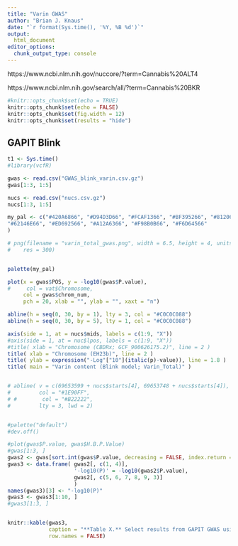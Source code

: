 ```yaml
---
title: "Varin GWAS"
author: "Brian J. Knaus"
date: "`r format(Sys.time(), '%Y, %B %d')`"
output: 
  html_document
editor_options: 
  chunk_output_type: console
---
```




https://www.ncbi.nlm.nih.gov/nuccore/?term=Cannabis%20ALT4

https://www.ncbi.nlm.nih.gov/search/all/?term=Cannabis%20BKR



```r
#knitr::opts_chunk$set(echo = TRUE)
knitr::opts_chunk$set(echo = FALSE)
knitr::opts_chunk$set(fig.width = 12)
knitr::opts_chunk$set(results = "hide")
```


## GAPIT Blink


```r
t1 <- Sys.time()
#library(vcfR)
```


```r
gwas <- read.csv("GWAS_blink_varin.csv.gz")
gwas[1:3, 1:5]
```


```r
nucs <- read.csv("nucs.csv.gz")
nucs[1:3, 1:5]
```



```r
my_pal <- c("#420A6866", "#D94D3D66", "#FCAF1366", "#BF395266", "#81206C66", 
"#62146E66", "#ED692566", "#A12A6366", "#F98B0B66", "#F6D64566"
)
```


```r
# png(filename = "varin_total_gwas.png", width = 6.5, height = 4, units = "in",
#    res = 300)


palette(my_pal)

plot(x = gwas$POS, y = -log10(gwas$P.value), 
#     col = vat$Chromosome,
     col = gwas$chrom_num,
     pch = 20, xlab = "", ylab = "", xaxt = "n")

abline(h = seq(0, 30, by = 1), lty = 3, col = "#C0C0C088")
abline(h = seq(0, 30, by = 5), lty = 1, col = "#C0C0C088")

axis(side = 1, at = nucs$mids, labels = c(1:9, "X"))
#axis(side = 1, at = nuc$lpos, labels = c(1:9, "X"))
#title( xlab = "Chromosome (CBDRx; GCF_900626175.2)", line = 2 )
title( xlab = "Chromosome (EH23b)", line = 2 )
title( ylab = expression("-Log"["10"](italic(p)-value)), line = 1.8 )
title( main = "Varin content (Blink model; Varin_Total)" )


# abline( v = c(69653599 + nucs$starts[4], 69653748 + nucs$starts[4]),
#         col = "#1E90FF",
# #        col = "#B22222",
#         lty = 3, lwd = 2)


#palette("default")
#dev.off()
```




```r
#plot(gwas$P.value, gwas$H.B.P.Value)
#gwas[1:3, ]
gwas2 <- gwas[sort.int(gwas$P.value, decreasing = FALSE, index.return = TRUE)$ix, ]
gwas3 <- data.frame( gwas2[, c(1, 4)],
                     '-log10(P)' = -log10(gwas2$P.value),
                     gwas2[, c(5, 6, 7, 8, 9, 3)]
                     )
names(gwas3)[3] <- "-log10(P)"
gwas3 <- gwas3[1:10, ]
#gwas3[1:3, ]


knitr::kable(gwas3, 
             caption = "**Table X.** Select results from GAPIT GWAS using the Blink model, sorted by P.value.",
             row.names = FALSE)
```



